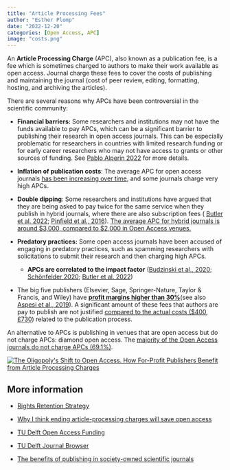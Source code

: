 ```yaml
---
title: "Article Processing Fees"
author: "Esther Plomp"
date: "2022-12-20"
categories: [Open Access, APC]
image: "costs.png"
---
```


An **Article Processing Charge** (APC), also known as a publication fee, is a fee which is sometimes charged to authors to make their work available as open access. Journal charge these fees to cover the costs of publishing and maintaining the journal (cost of peer review, editing, formatting, hosting, and archiving the articles).

There are several reasons why APCs have been controversial in the scientific community:

-   **Financial barriers:** Some researchers and institutions may not have the funds available to pay APCs, which can be a significant barrier to publishing their research in open access journals. This can be especially problematic for researchers in countries with limited research funding or for early career researchers who may not have access to grants or other sources of funding. See [Pablo Alperin 2022](https://www.nature.com/articles/d41586-022-03201-w) for more details.

-   **Inflation of publication costs**: The average APC for open access journals [has been increasing over time](https://www.jisc.ac.uk/reports/apcs-and-subscriptions), and some journals charge very high APCs.

-   **Double dipping**: Some researchers and institutions have argued that they are being asked to pay twice for the same service when they publish in hybrid journals, where there are also subscription fees ( [Butler et al. 2022](https://zenodo.org/record/7158818#.Y5IMKX2ZOUn); [Pinfield et al., 2016](https://doi.org/10.1002/asi.23446)). [The average APC for hybrid journals is around \$3,000, compared to \$2,000 in Open Access venues.](https://peerj.com/articles/2264/)

-   **Predatory practices:** Some open access journals have been accused of engaging in predatory practices, such as spamming researchers with solicitations to submit their research and then charging high APCs.

    -   **APCs are correlated to the impact factor** ([Budzinski et al., 2020](https://doi.org/10.1007/s11192-020-03578-3); [Schönfelder 2020](https://doi.org/10.1162/qss_a_00015); [Butler et al. 2022](https://zenodo.org/record/7158818#.Y5IMKX2ZOUn))

-   The big five publishers (Elsevier, Sage, Springer-Nature, Taylor & Francis, and Wiley) have [**profit margins higher than 30%**](https://doi.org/10.1371/journal.pone.0127502)(see also [Aspesi et al., 2019](https://doi.org/10.31229/osf.io/58yhb)). A significant amount of these fees that authors are pay to publish are not justified [compared to the actual costs (\$400](https://f1000research.com/articles/10-20/v2), [£730](https://figshare.com/articles/online_resource/Dimensions_and_Society_Publishers_Coalition_Members_Report_a_shared_commitment_to_open_scholarship/21922404)) related to the publication process.

An alternative to APCs is publishing in venues that are open access but do not charge APCs: diamond open access. The [majority of the Open Access journals do not charge APCs (69.1%)](https://zenodo.org/record/7158818#.Y5IMKX2ZOUn).

[![The Oligopoly\'s Shift to Open Access. How For-Profit Publishers Benefit from Article Processing Charges](images/paste-A1FE8743.png){fig-alt="A preprint by ScholCommLab has examined the total amount of APCs paid to the oligopoly of academic publishers for publishign gold and hybrid articles in 2015-2018. One of the key findings was that authors paid 1.06 dollar for publishing."}](https://zenodo.org/record/7158818#.Y5IMKX2ZOUn)

## **More information**

-   [Rights Retention Strategy](https://estherplomp.github.io/TNW-OS-support/posts/open-access-rights-retention/)

-   [Why I think ending article-processing charges will save open access](https://www.nature.com/articles/d41586-022-03201-w)

-   [TU Delft Open Access Funding](https://www.tudelft.nl/en/library/library-for-researchers/library-for-researchers/publishing-outreach/open-access-funding)

-   [TU Delft Journal Browser](https://www.tudelft.nl/en/library/library-for-researchers/library-for-researchers/publishing-outreach/journal-browser)

-   [The benefits of publishing in society-owned scientific journals](https://doi.org/10.1111/avsc.12705)
